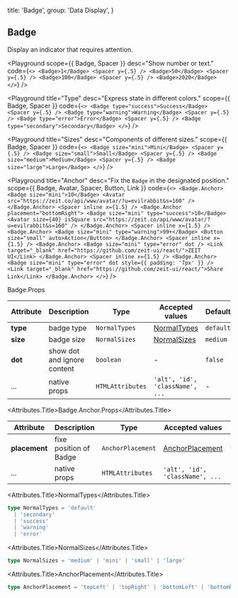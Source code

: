 
  title: 'Badge',
  group: 'Data Display',
}

## Badge

Display an indicator that requires attention.

<Playground
  scope={{ Badge, Spacer }}
  desc="Show number or text."
  code={`
  <>
    <Badge>1</Badge> <Spacer y={.5} />
    <Badge>50</Badge> <Spacer y={.5} />
    <Badge>100</Badge> <Spacer y={.5} />
    <Badge>2020</Badge>
  </>
`} />

<Playground
  title="Type"
  desc="Express state in different colors."
  scope={{ Badge, Spacer }}
  code={`
  <>
    <Badge type="success">Success</Badge> <Spacer y={.5} />
    <Badge type="warning">Warning</Badge> <Spacer y={.5} />
    <Badge type="error">Error</Badge> <Spacer y={.5} />
    <Badge type="secondary">Secondary</Badge>
  </>
`} />

<Playground
  title="Sizes"
  desc="Components of different sizes."
  scope={{ Badge, Spacer }}
  code={`
  <>
    <Badge size="mini">Mini</Badge> <Spacer y={.5} />
    <Badge size="small">Small</Badge> <Spacer y={.5} />
    <Badge size="medium">Medium</Badge> <Spacer y={.5} />
    <Badge size="large">Large</Badge>
  </>
`} />

<Playground
  title="Anchor"
  desc="Fix the `Badge` in the designated position."
  scope={{ Badge, Avatar, Spacer, Button, Link }}
  code={`
<>
  <Badge.Anchor>
    <Badge size="mini">10</Badge>
    <Avatar src="https://zeit.co/api/www/avatar/?u=evilrabbit&s=160" />
  </Badge.Anchor>
  <Spacer inline x={1.5} />
  <Badge.Anchor placement="bottomRight">
    <Badge size="mini" type="success">10</Badge>
    <Avatar size={40} isSquare src="https://zeit.co/api/www/avatar/?u=evilrabbit&s=160" />
  </Badge.Anchor>
  <Spacer inline x={1.5} />
  <Badge.Anchor>
    <Badge size="mini" type="warning">99+</Badge>
    <Button size="small" auto>Action</Button>
  </Badge.Anchor>
  <Spacer inline x={1.5} />
  <Badge.Anchor>
    <Badge size="mini" type="error" dot />
    <Link target="_blank" href="https://github.com/zeit-ui/react/">ZEIT UI</Link>
  </Badge.Anchor>
  <Spacer inline x={1.5} />
  <Badge.Anchor>
    <Badge size="mini" type="error" dot style={{ padding: '7px' }} />
    <Link target="_blank" href="https://github.com/zeit-ui/react/">Share Link</Link>
  </Badge.Anchor>
</>
`} />

<Attributes edit="/pages/en-us/components/badge.mdx">
<Attributes.Title>Badge.Props</Attributes.Title>

| Attribute | Description | Type | Accepted values | Default
| ---------- | ---------- | ---- |  -------------- | ------ |
| **type** | badge type | `NormalTypes` | [NormalTypes](#normaltypes) | `default` |
| **size** | badge size | `NormalSizes` | [NormalSizes](#normalsizes) | `medium` |
| **dot** | show dot and ignore content | `boolean` | - | `false` |
| ... | native props | `HTMLAttributes` | `'alt', 'id', 'className', ...` | - |

<Attributes.Title>Badge.Anchor.Props</Attributes.Title>

| Attribute | Description | Type | Accepted values | Default
| ---------- | ---------- | ---- |  -------------- | ------ |
| **placement** | fixe position of Badge | `AnchorPlacement` | [AnchorPlacement](#anchorplacement) | `topRight` |
| ... | native props | `HTMLAttributes` | `'alt', 'id', 'className', ...` | - |

<Attributes.Title>NormalTypes</Attributes.Title>

```ts
type NormalTypes = 'default'
  | 'secondary'
  | 'success'
  | 'warning'
  | 'error'
```

<Attributes.Title>NormalSizes</Attributes.Title>

```ts
type NormalSizes = 'medium' | 'mini' | 'small' | 'large'
```

<Attributes.Title>AnchorPlacement</Attributes.Title>

```ts
type AnchorPlacement = 'topLeft' | 'topRight' | 'bottomLeft' | 'bottomRight'
```

</Attributes>

